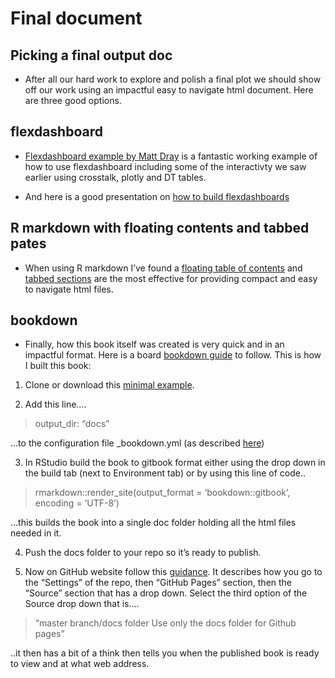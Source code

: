 # Final document

## Picking a final output doc

* After all our hard work to explore and polish a final plot we should show off our work using an impactful easy to navigate html document. Here are three good options.

## flexdashboard

* [Flexdashboard example by Matt Dray](https://github.com/matt-dray/earl18-crosstalk) is a fantastic working example of how to use flexdashboard including some of the interactivty we saw earlier using crosstalk, plotly and DT tables.

* And here is a good presentation on [how to build flexdashboards](https://arm.rbind.io/slides/flexdashboard.html#1)

## R markdown with floating contents and tabbed pates

* When using R markdown I've found a [floating table of contents](https://bookdown.org/yihui/rmarkdown/html-document.html#table-of-contents) and [tabbed sections](https://bookdown.org/yihui/rmarkdown/html-document.html#tabbed-sections) are the most effective for providing compact and easy to navigate html files.

## bookdown

* Finally, how this book itself was created is very quick and in an impactful format. Here is a board [bookdown guide](https://bookdown.org/home/about/) to follow. This is how I built this book:
 
1. Clone or download this [minimal example](https://github.com/rstudio/bookdown-demo).  

2. Add this line....

> output_dir: "docs" 
  
  ...to the configuration file _bookdown.yml (as described [here](https://bookdown.org/yihui/bookdown/github.html))
  
3. In RStudio build the book to gitbook format either using the drop down in the build tab (next to Environment tab)
 or by using this line of code..
   
> rmarkdown::render_site(output_format = 'bookdown::gitbook', encoding = 'UTF-8')
 
  ...this builds the book into a single doc folder holding all the html files needed in it. 

4. Push the docs folder to your repo so it's ready to publish.

5. Now on GitHub website follow this [guidance](https://help.github.com/en/github/working-with-github-pages/configuring-a-publishing-source-for-your-github-pages-site). It describes how you go to the "Settings" of the repo, then "GitHub Pages" section, then the "Source" section that has a drop down.
Select the third option of the Source drop down that is....
   
> "master branch/docs folder 
   Use only the docs folder for Github pages"
   
   ..it then has a bit of a think then tells you when the published book is ready to view and at what web address.